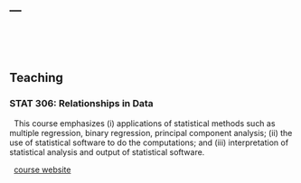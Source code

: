 ---
---

<link rel="stylesheet" href="styles.css" type="text/css">

&nbsp;

&nbsp;



## Teaching

### STAT 306: Relationships in Data 

\  This course emphasizes (i) applications of statistical methods such as multiple regression, binary regression, principal component analysis; (ii) the use of statistical software to do the computations; and (iii) interpretation of statistical analysis and output of statistical software. 

\  [course website](https://harlanhappydog.github.io/STAT306/)
